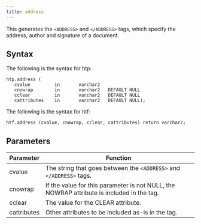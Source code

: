 ```yaml
---
title: address
---
```


This generates the `<ADDRESS>` and `</ADDRESS>` tags, which specify the address, author and signature of a document.

## Syntax

The following is the syntax for htp: 
```
htp.address (
   cvalue         in       varchar2
   cnowrap        in       varchar2   DEFAULT NULL
   cclear         in       varchar2   DEFAULT NULL
   cattributes    in       varchar2   DEFAULT NULL);
```

The following is the syntax for htf:
```
htf.address (cvalue, cnowrap, cclear, cattributes) return varchar2;
```
## Parameters

| Parameter | Function |
| --------- | -------- |
| cvalue | The string that goes between the `<ADDRESS>` and `</ADDRESS>` tags. |
| cnowrap | If the value for this parameter is not NULL, the NOWRAP attribute is included in the tag. |
| cclear | The value for the CLEAR attribute. |
| cattributes | Other attributes to be included as-is in the tag. |
